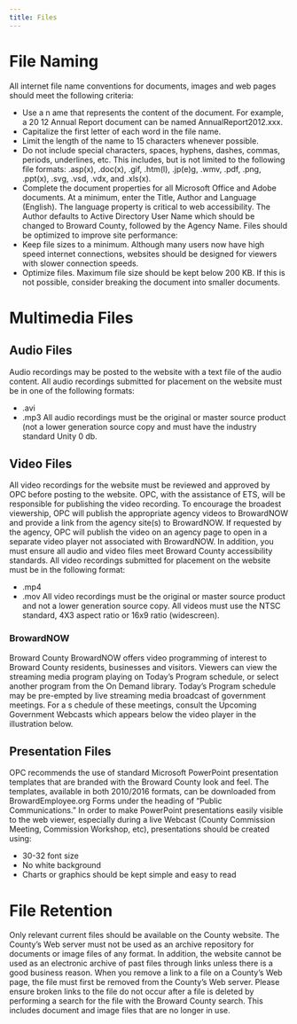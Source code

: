```yaml
---
title: Files
---
```


# File Naming

All internet file name conventions for documents, images and web pages should meet the following criteria:

- Use a n ame that represents the content of the document. For example, a 20 12 Annual Report document can be named AnnualReport2012.xxx.
- Capitalize the first letter of each word in the file name.
- Limit the length of the name to 15 characters whenever possible.
- Do not include special characters, spaces, hyphens, dashes, commas, periods, underlines, etc. This includes, but is not limited to the following file formats: .asp(x), .doc(x), .gif, .htm(l),
  .jp(e)g, .wmv, .pdf, .png, .ppt(x), .svg, .vsd, .vdx, and .xls(x).
- Complete the document properties for all Microsoft Office and Adobe documents. At a minimum, enter the Title, Author and Language (English). The language property is critical to web accessibility. The Author defaults to Active Directory User Name which should be changed to Broward County, followed by the Agency Name.
  Files should be optimized to improve site performance:
- Keep file sizes to a minimum. Although many users now have high speed internet connections, websites should be designed for viewers with slower connection speeds.
- Optimize files. Maximum file size should be kept below 200 KB. If this is not possible, consider breaking the document into smaller documents.

# Multimedia Files

## Audio Files

Audio recordings may be posted to the website with a text file of the audio content. All audio recordings submitted for placement on the website must be in one of the following formats:

- .avi
- .mp3
  All audio recordings must be the original or master source product (not a lower generation source copy and must have the industry standard Unity 0 db.

## Video Files

All video recordings for the website must be reviewed and approved by OPC before posting to the website. OPC, with the assistance of ETS, will be responsible for publishing the video recording. To encourage the broadest viewership, OPC will publish the appropriate agency videos to BrowardNOW and provide a link from the agency site(s) to BrowardNOW. If requested by the agency, OPC will publish the video on an agency page to open in a separate video player not associated with BrowardNOW. In addition, you must ensure all audio and video files meet Broward County accessibility standards.
All video recordings submitted for placement on the website must be in the following format:

- .mp4
- .mov
  All video recordings must be the original or master source product and not a lower generation source copy. All videos must use the NTSC standard, 4X3 aspect ratio or 16x9 ratio (widescreen).

### BrowardNOW

Broward County BrowardNOW offers video programming of interest to Broward County residents, businesses and visitors. Viewers can view the streaming media program playing on
Today’s Program schedule, or select another program from the On Demand library. Today’s Program schedule may be pre-empted by live streaming media broadcast of government
meetings. For a s chedule of these meetings, consult the Upcoming Government Webcasts which appears below the video player in the illustration below.

## Presentation Files

OPC recommends the use of standard Microsoft PowerPoint presentation templates that are branded with the Broward County look and feel. The templates, available in both 2010/2016 formats, can be downloaded from BrowardEmployee.org Forms under the heading of “Public Communications.” In order to make PowerPoint presentations easily visible to the web viewer, especially during a live Webcast (County Commission Meeting, Commission Workshop, etc), presentations should be created using:

- 30-32 font size
- No white background
- Charts or graphics should be kept simple and easy to read

# File Retention

Only relevant current files should be available on the County website. The County’s Web server must not be used as an archive repository for documents or image files of any format. In addition, the website cannot be used as an electronic archive of past files through links unless there is a good business reason. When you remove a link to a file on a County’s Web page, the file must first be removed from the County’s Web server. Please ensure broken links to the file do not occur after a file is deleted by performing a search for the file with the Broward County search. This includes document and image files that are no longer in use.
